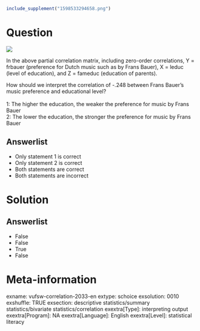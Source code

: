 ```r
include_supplement("1598533294658.png")
```

Question
========
![](1598533294658.png)
  
In the above partial correlation matrix, including zero-order
correlations, Y = frbauer (preference for Dutch music such as by Frans
Bauer), X = leduc (level of education), and Z = fameduc (education of
parents).  
  
How should we interpret the correlation of -.248 between Frans Bauer's
music preference and educational level?  
   
1: The higher the education, the weaker the preference for music by
Frans Bauer  
2: The lower the education, the stronger the preference for music by
Frans Bauer

Answerlist
----------
* Only statement 1 is correct
* Only statement 2 is correct
* Both statements are correct
* Both statements are incorrect

Solution
========










Answerlist
----------
* False
* False
* True
* False

Meta-information
================
exname: vufsw-correlation-2033-en
extype: schoice
exsolution: 0010
exshuffle: TRUE
exsection: descriptive statistics/summary statistics/bivariate statistics/correlation
exextra[Type]: interpreting output
exextra[Program]: NA
exextra[Language]: English
exextra[Level]: statistical literacy

